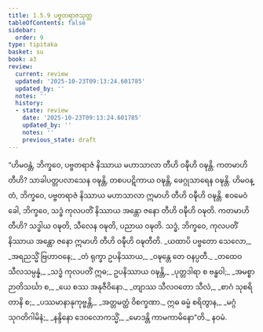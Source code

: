 ```yaml
---
title: 1.5.9 ပဗ္ဗတရာဇသုတ္တ
tableOfContents: false
sidebar:
  order: 9
type: tipitaka
basket: su
book: a3
review:
  current: review
  updated: '2025-10-23T09:13:24.601785'
  updated_by: ''
  notes: ''
  history:
  - state: review
    date: '2025-10-23T09:13:24.601785'
    updated_by: ''
    notes: ''
    previous_state: draft
---
```



<ReviewStatus review={frontmatter.review} showDetails={true} />

<HypothesisAnnotation frontmatter={frontmatter} />

<DynamicBreadcrumb />

<Division number="49" book="a3" e="ch" v="15" p="150">

<Paragraph number="292" book="a3">
“ဟိမဝန္တံ, ဘိက္ခဝေ, ပဗ္ဗတရာဇံ နိဿာယ မဟာသာလာ တီဟိ ဝဍ္ဎီဟိ ဝဍ္ဎန္တိ. ကတမာဟိ တီဟိ? သာခါပတ္တပလာသေန ဝဍ္ဎန္တိ, တစပပဋိကာယ ဝဍ္ဎန္တိ, ဖေဂ္ဂုသာရေန ဝဍ္ဎန္တိ. ဟိမဝန္တံ, ဘိက္ခဝေ, ပဗ္ဗတရာဇံ နိဿာယ မဟာသာလာ ဣမာဟိ တီဟိ ဝဍ္ဎီဟိ ဝဍ္ဎန္တိ.
</Paragraph>

<Paragraph number="293" book="a3">
ဧဝမေဝံ ခေါ, ဘိက္ခဝေ, သဒ္ဓံ ကုလပတိံ နိဿာယ အန္တော ဇနော တီဟိ ဝဍ္ဎီဟိ ဝဍ္ဎတိ. ကတမာဟိ တီဟိ? သဒ္ဓါယ ဝဍ္ဎတိ, သီလေန ဝဍ္ဎတိ, ပညာယ ဝဍ္ဎတိ. သဒ္ဓံ, ဘိက္ခဝေ, ကုလပတိံ နိဿာယ အန္တော ဇနော ဣမာဟိ တီဟိ ဝဍ္ဎီဟိ ဝဍ္ဎတီတိ.
</Paragraph>

<Paragraph number="294" type="verses" book="a3">
_ယထာပိ ပဗ္ဗတော သေလော,_  
_အရညသ္မိံ ဗြဟာဝနေ;_  
_တံ ရုက္ခာ ဥပနိဿာယ,_  
_ဝဍ္ဎန္တေ တေ ဝနပ္ပတီ._  

</Paragraph>

<Paragraph number="295" type="verses" book="a3">
_တထေဝ သီလသမ္ပန္နံ,_  
_သဒ္ဓံ ကုလပတိံ ဣဓ;_  
ဥပနိဿာယ ဝဍ္ဎန္တိ,_  
_ပုတ္တဒါရာ စ ဗန္ဓဝါ;_  
_အမစ္စာ ဉာတိသင်္ဃာ စ,_  
_ယေ စဿ အနုဇီဝိနော._  

</Paragraph>

<Paragraph number="296" type="verses" book="a3">
_တျာဿ သီလဝတော သီလံ,_  
_စာဂံ သုစရိတာနိ စ;_  
_ပဿမာနာနုကုဗ္ဗန္တိ,_  
_အတ္တမတ္ထံ ဝိစက္ခဏာ._  

</Paragraph>

<Paragraph number="297" type="verses" book="a3">
ဣဓ ဓမ္မံ စရိတွာန,_  
_မဂ္ဂံ သုဂတိဂါမိနံ;_  
_နန္ဒိနော ဒေဝလောကသ္မိံ,_  
_မောဒန္တိ ကာမကာမိနော”တိ._  


</Paragraph>
</Division>

<Paragraph number="298" type="center" book="a3">
နဝမံ.
</Paragraph>
